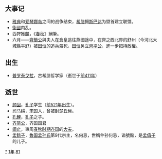 {{yearTOC|-481|[[周敬王|周敬王]]三十九年 [[魯哀公|魯哀公]]十四年 [[齐简公|齐简公]]四年 [[晉定公|晉定公]]三十一年 [[秦悼公|秦悼公]]十年 [[楚惠王|楚惠王]]八年 [[宋景公|宋景公]]三十六年 [[卫出公|卫出公]]十二年 [[陳湣公|陳湣公]]二十一年 [[蔡成侯|蔡成侯]]十年 [[郑声公|郑声公]]二十年 [[燕孝公|燕孝公]]十二年 [[吴王夫差|吴王夫差]]十五年 越王[[勾践|勾践]]十六年 [[杞湣公|杞湣公]]六年}}
== 大事记 ==
*[[雅典|雅典]]和[[埃伊納島|爱琴娜岛]]之间的战争结束，[[希腊|希腊]]拥[[斯巴达|斯巴达]]为盟首建立联盟。
*[[衞國|衞國]]内乱。
*西狩獲[[麒麟|麟]]，《[[春秋_(史書)|春秋]]》絕筆。
*六月——[[齊簡公|齊簡公]]與夫人在倉皇逃往燕國途中，在齊之西北界的舒州（今河北大城縣平舒）被[[田恒|田恒]]的追兵殺死，[[田恒|田恒]]另立[[齊平公|齊平公]]，進一步把持政權。
== 出生 ==
*[[普罗泰戈拉|普罗泰戈拉]]，古希腊哲学家（逝世于[[前411年|前411年]]）

== 逝世 ==
{{Wikisource year mention}}
*[[颜回|颜回]]，[[孔子|孔子]]学生（[[前521年|前521年]]出生）。
*[[司马耕|司马耕]]，宋国人，曾被封楚丘候。
*[[孔鯉|孔鯉]]，[[孔子|孔子]]之子。
*[[齐简公|齐简公]]，齐国国君
*[[阚止|阚止]]，東周[[春秋时期|春秋时期]][[齐国|齐国]]的[[大夫|大夫]]。
*[[孟懿子|孟懿子]]，[[魯国|魯国]][[孟孙氏|孟孙氏]]第9代宗主，名何忌，世稱仲孙何忌，谥號懿，是[[孟僖子|孟僖子]]的儿子。


[[Category:前481年|*]]
[[Category:前480年代|1年]]
[[Category:前5世纪各年|81]]